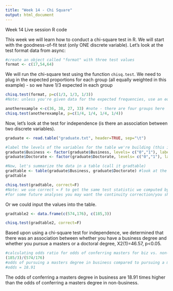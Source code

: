```yaml
---
title: "Week 14 - Chi Square"
output: html_document
---
```


Week 14 Live session R code

This week we will learn how to conduct a chi-square test in R. We will start with the goodness-of-fit test (only ONE discrete variable). Let's look at the test format data from async:

```r
#create an object called "format" with three test values
format <- c(17,54,64)
```

We will run the chi-square test using the function `chisq.test`. We need to plug in the expected proportions for each group (all equally weighted in this example) - so we have 1/3 expected in each group

```r
chisq.test(format, p=c(1/3, 1/3, 1/3))
#Note: unless you're given data for the expected frequencies, use an equal distribution of data
```


```r
anotherexample <-c(36, 38, 27, 33) #note - there are four groups here
chisq.test(anotherexample, p=c(1/4, 1/4, 1/4, 1/4))
```

Now, let's look at the test for independence (is there an association between two discrete variables).
```r
graduate <- read.table("graduate.txt", header=TRUE, sep="\t")

#label the levels of the variables for the table we're building (this is optional - but helfpul to read your table)
graduate$Business <- factor(graduate$Business, levels= c("0","1"), labels = c("NonBiz", "Biz"))
graduate$Doctorate <- factor(graduate$Doctorate, levels= c("0","1"), labels = c("Masters", "Doctorate"))

#Now, let's summarize the data in a table (call it gradtable)
gradtable <- table(graduate$Business, graduate$Doctorate) #look at the table after you create it
gradtable

chisq.test(gradtable, correct=F)
#Note: we use correct = F to get the same test statistic we computed by hand (no continuity correction)
#for some future analyses you may want the continuity correction/you should do research to determine when this may be the case
```

Or we could input the values into the table.
```r
gradtable2 <- data.frame(c(574,176), c(185,3))

chisq.test(gradtable2, correct=F)
```

Based upon using a chi-square test for independence, we determined that there was an association between whether you have a business degree and whether you pursue a masters or a doctoral degree, X2(1)=46.57, p<0.05.


```r
#calculating odds ratio for odds of conferring masters for biz vs. non-bus majors
(185/3)/(574/176) 
#odds of pursuing a masters degree in business compared to pursuing a masters degree in non-business. 
#odds = 18.91
```

The odds of conferring a masters degree in business are 18.91 times higher than the odds of conferring a masters degree in non-business. 
